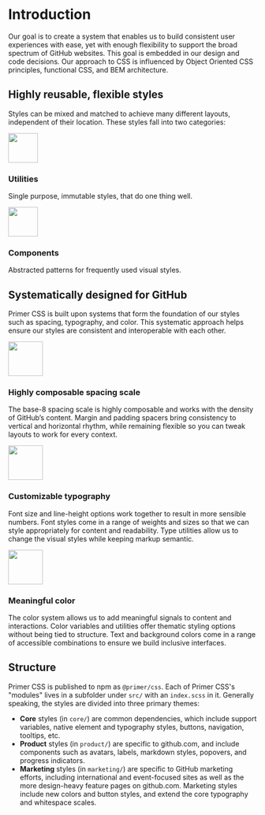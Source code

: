 <img src="hero-illustration.svg" alt="" class="mb-3" />

# Introduction

Our goal is to create a system that enables us to build consistent user experiences with ease, yet with enough flexibility to support the broad spectrum of GitHub websites. This goal is embedded in our design and code decisions. Our approach to CSS is influenced by Object Oriented CSS principles, functional CSS, and BEM architecture.

## Highly reusable, flexible styles

Styles can be mixed and matched to achieve many different layouts, independent of their location. These styles fall into two categories:

<div style={{display: 'grid', gridTemplateColumns: 'repeat(2, 1fr)', gridGap: '2rem', marginBlock: '2rem'}}>
  <div>
    <img src="utilities-image.svg" height="60" alt="" />
    <h3 class="mt-1">Utilities</h3>
    <p class="m-0">Single purpose, immutable styles, that do one thing well.</p>
  </div>
  <div>
    <img src="components-image.svg" height="60" alt="" />
    <h3 class="mt-1">Components</h3>
    <p class="m-0">Abstracted patterns for frequently used visual styles.</p>
  </div>
</div>

## Systematically designed for GitHub

Primer CSS is built upon systems that form the foundation of our styles such as spacing, typography, and color. This systematic approach helps ensure our styles are consistent and interoperable with each other.

<div class="my-5">
  <div style={{display: 'grid', gridTemplateColumns: '70px auto', gridGap: '2rem', alignItems: 'center'}}>
    <img src="spacing-image.svg" width="70" alt="" />
    <div>
      <h3 class="m-0">Highly composable spacing scale</h3>
      <p>
        The base-8 spacing scale is highly composable and works with the density of GitHub’s content. Margin and padding
        spacers bring consistency to vertical and horizontal rhythm, while remaining flexible so you can tweak layouts
        to work for every context.
      </p>
    </div>
  </div>
  <div style={{display: 'grid', gridTemplateColumns: '70px auto', gridGap: '2rem', alignItems: 'center'}}>
    <img src="typography-image.png" width="70" alt="" />
    <div>
      <h3 class="m-0">Customizable typography</h3>
      <p>
        Font size and line-height options work together to result in more sensible numbers. Font styles come in a range
        of weights and sizes so that we can style appropriately for content and readability. Type utilities allow us to
        change the visual styles while keeping markup semantic.
      </p>
    </div>
  </div>
  <div style={{display: 'grid', gridTemplateColumns: '70px auto', gridGap: '2rem', alignItems: 'center'}}>
    <img src="color-image.svg" width="70" alt="" />
    <div>
      <h3 class="m-0">Meaningful color</h3>
      <p>
        The color system allows us to add meaningful signals to content and interactions. Color variables and utilities
        offer thematic styling options without being tied to structure. Text and background colors come in a range of
        accessible combinations to ensure we build inclusive interfaces.
      </p>
    </div>
  </div>
</div>

## Structure

Primer CSS is published to npm as `@primer/css`. Each of Primer CSS's "modules" lives in a subfolder under `src/` with an `index.scss` in it. Generally speaking, the styles are divided into three primary themes:

- **Core** styles (in `core/`) are common dependencies, which include support variables, native element and typography styles, buttons, navigation, tooltips, etc.
- **Product** styles (in `product/`) are specific to github.com, and include components such as avatars, labels, markdown styles, popovers, and progress indicators.
- **Marketing** styles (in `marketing/`) are specific to GitHub marketing efforts, including international and event-focused sites as well as the more design-heavy feature pages on github.com. Marketing styles include new colors and button styles, and extend the core typography and whitespace scales.
